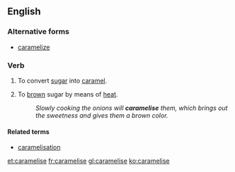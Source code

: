 ==English==

===Alternative forms===
* [[caramelize]]

===Verb===
{{en-verb|caramelises|caramelising|caramelised}}

# {{context|cooking|lang=en}} To convert [[sugar]] into [[caramel]].
# {{context|cooking|lang=en}} To [[brown]] sugar by means of [[heat]].
#: ''Slowly cooking the onions will '''caramelise''' them, which brings out the sweetness and gives them a brown color.''

====Related terms====
* [[caramelisation]]

[[et:caramelise]]
[[fr:caramelise]]
[[gl:caramelise]]
[[ko:caramelise]]